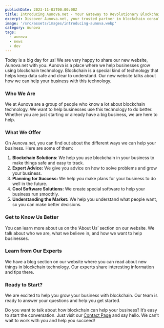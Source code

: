 ```yaml
---
publishDate: 2023-11-03T00:00:00Z
title: Introducing Aunova.net - Your Gateway to Revolutionary Blockchain Solutions
excerpt: Discover Aunova.net, your trusted partner in blockchain consultancy and solutions. Embark on a journey of innovation and strategic growth today!
image: '/src/assets/images/introducing-aunova.webp'
category: Aunova
tags:
  - aunova
  - news
  - dev
---
```


Today is a big day for us! We are very happy to share our new website, Aunova.net with you. Aunova is a place where we help businesses grow using blockchain technology. Blockchain is a special kind of technology that helps keep data safe and clear to understand. Our new website talks about how we can help your business with this technology.

### Who We Are

We at Aunova are a group of people who know a lot about blockchain technology. We want to help businesses use this technology to do better. Whether you are just starting or already have a big business, we are here to help.

### What We Offer

On Aunova.net, you can find out about the different ways we can help your business. Here are some of them:

1. **Blockchain Solutions:** We help you use blockchain in your business to make things safe and easy to track.
2. **Expert Advice:** We give you advice on how to solve problems and grow your business.
3. **Planning for Success:** We help you make plans for your business to do well in the future.
4. **Cool Software Solutions:** We create special software to help your business run smoothly.
5. **Understanding the Market:** We help you understand what people want, so you can make better decisions.

### Get to Know Us Better

You can learn more about us on the ‘About Us’ section on our website. We talk about who we are, what we believe in, and how we want to help businesses.

### Learn from Our Experts

We have a blog section on our website where you can read about new things in blockchain technology. Our experts share interesting information and tips there.

### Ready to Start?

We are excited to help you grow your business with blockchain. Our team is ready to answer your questions and help you get started.

Do you want to talk about how blockchain can help your business? It’s easy to start the conversation. Just visit our [Contact Page](/contact) and say hello. We can’t wait to work with you and help you succeed!
